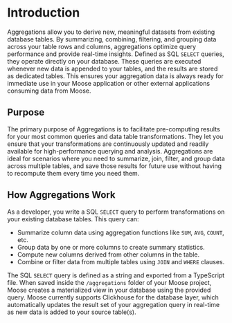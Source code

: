 # Introduction

Aggregations allow you to derive new, meaningful datasets from existing database tables. By summarizing, combining, filtering, and grouping data across your table rows and columns, aggregations optimize query performance and provide real-time insights. Defined as SQL `SELECT` queries, they operate directly on your database. These queries are executed whenever new data is appended to your tables, and the results are stored as dedicated tables. This ensures your aggregation data is always ready for immediate use in your Moose application or other external applications consuming data from Moose.

## Purpose

The primary purpose of Aggregations is to facilitate pre-computing results for your most common queries and data table transformations. They let you ensure that your transformations are continuously updated and readily available for high-performance querying and analysis. Aggregations are ideal for scenarios where you need to summarize, join, filter, and group data across multiple tables, and save those results for future use without having to recompute them every time you need them.

## How Aggregations Work

As a developer, you write a SQL `SELECT` query to perform transformations on your existing database tables. This query can:

- Summarize column data using aggregation functions like `SUM`, `AVG`, `COUNT`, etc.
- Group data by one or more columns to create summary statistics.
- Compute new columns derived from other columns in the table.
- Combine or filter data from multiple tables using `JOIN` and `WHERE` clauses.

The SQL `SELECT` query is defined as a string and exported from a TypeScript file. When saved inside the `/aggregations` folder of your Moose project, Moose creates a materialized view in your database using the provided query. Moose currently supports Clickhouse for the database layer, which automatically updates the result set of your aggregation query in real-time as new data is added to your source table(s).
